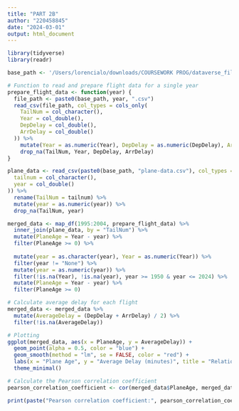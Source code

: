 ```yaml
---
title: "PART 2B"
author: "220458845"
date: "2024-03-01"
output: html_document
---
```


```r
library(tidyverse)
library(readr)

base_path <- '/Users/lorencialo/downloads/COURSEWORK PROG/dataverse_files/'

# Function to read and prepare flight data for a single year
prepare_flight_data <- function(year) {
  file_path <- paste0(base_path, year, ".csv")
  read_csv(file_path, col_types = cols_only(
    TailNum = col_character(),
    Year = col_double(),
    DepDelay = col_double(),
    ArrDelay = col_double()
  )) %>%
    mutate(Year = as.numeric(Year), DepDelay = as.numeric(DepDelay), ArrDelay = as.numeric(ArrDelay)) %>%
    drop_na(TailNum, Year, DepDelay, ArrDelay)
}

plane_data <- read_csv(paste0(base_path, "plane-data.csv"), col_types = cols_only(
  tailnum = col_character(),
  year = col_double()
)) %>%
  rename(TailNum = tailnum) %>%
  mutate(year = as.numeric(year)) %>%
  drop_na(TailNum, year)

merged_data <- map_df(1995:2004, prepare_flight_data) %>%
  inner_join(plane_data, by = "TailNum") %>%
  mutate(PlaneAge = Year - year) %>%
  filter(PlaneAge >= 0) %>%
  
  mutate(year = as.character(year), Year = as.numeric(Year)) %>%
  filter(year != "None") %>%
  mutate(year = as.numeric(year)) %>%
  filter(!is.na(Year), !is.na(year), year >= 1950 & year <= 2024) %>%
  mutate(PlaneAge = Year - year) %>%
  filter(PlaneAge >= 0)

# Calculate average delay for each flight
merged_data <- merged_data %>%
  mutate(AverageDelay = (DepDelay + ArrDelay) / 2) %>%
  filter(!is.na(AverageDelay))

# Plotting
ggplot(merged_data, aes(x = PlaneAge, y = AverageDelay)) +
  geom_point(alpha = 0.5, color = "blue") +
  geom_smooth(method = "lm", se = FALSE, color = "red") +
  labs(x = "Plane Age", y = "Average Delay (minutes)", title = "Relationship between Plane Age and Average Delay in R") +
  theme_minimal()

```

```r
# Calculate the Pearson correlation coefficient
pearson_correlation_coefficient <- cor(merged_data$PlaneAge, merged_data$AverageDelay)

print(paste("Pearson correlation coefficient:", pearson_correlation_coefficient))

```

